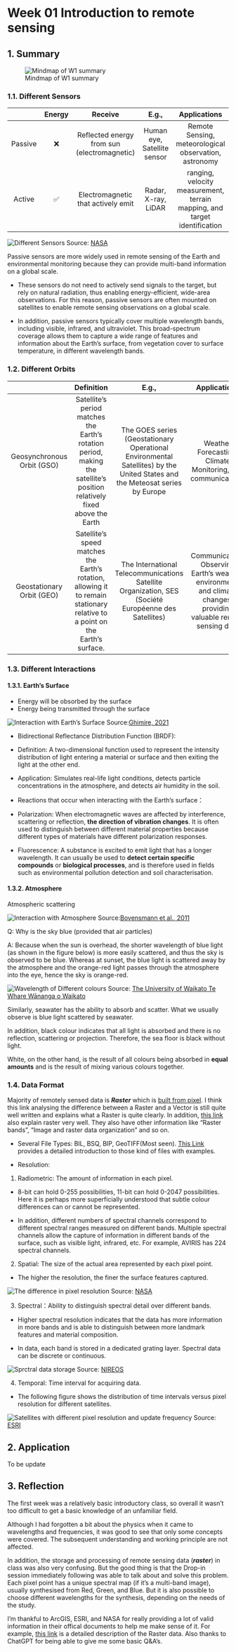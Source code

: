 # Week 01 Introduction to remote sensing {.unnumbered}

## 1. Summary

![Mindmap of W1 summary](img/Week1Mindmap.png)

### 1.1. Different Sensors

|         | Energy |                   Receive                   |            E.g.,            |                               Applications                                |
|:-------------:|:-------------:|:-------------:|:-------------:|:-------------:|
| Passive |   ❌   | Reflected energy from sun (electromagnetic) | Human eye, Satellite sensor |           Remote Sensing, meteorological observation, astronomy           |
| Active  |   ✅   |     Electromagnetic that actively emit      |     Radar, X-ray, LiDAR     | ranging, velocity measurement, terrain mapping, and target identification |

![Different Sensors](img/DifferentSensors.png)
Source: [NASA](https://www.earthdata.nasa.gov/learn/backgrounders/remote-sensing#resolution)

Passive sensors are more widely used in remote sensing of the Earth and environmental monitoring because they can provide multi-band information on a global scale.

-   These sensors do not need to actively send signals to the target, but rely on natural radiation, thus enabling energy-efficient, wide-area observations. For this reason, passive sensors are often mounted on satellites to enable remote sensing observations on a global scale.

-   In addition, passive sensors typically cover multiple wavelength bands, including visible, infrared, and ultraviolet. This broad-spectrum coverage allows them to capture a wide range of features and information about the Earth's surface, from vegetation cover to surface temperature, in different wavelength bands.

### 1.2. Different Orbits

|                            |                                                          Definition                                                          |                                                            E.g.,                                                            |                                                    Applications                                                    |
|:----------------:|:----------------:|:----------------:|:----------------:|
| Geosynchronous Orbit (GSO) |   Satellite's period matches the Earth's rotation period, making the satellite's position relatively fixed above the Earth   | The GOES series (Geostationary Operational Environmental Satellites) by the United States and the Meteosat series by Europe |                            Weather Forecasting, Climate Monitoring, and communications                             |
| Geostationary Orbit (GEO)  | Satellite's speed matches the Earth's rotation, allowing it to remain stationary relative to a point on the Earth's surface. |            The International Telecommunications Satellite Organization, SES (Société Européenne des Satellites)             | Communication, Observing Earth's weather, environment, and climate changes, providing valuable remote sensing data |

### 1.3. Different Interactions

#### 1.3.1. Earth's Surface

-   Energy will be obsorbed by the surface
-   Energy being transmitted through the surface

![Interaction with Earth's Surface](img/InteractionWithSurface.png) 
Source:[Ghimire, 2021](https://www.researchgate.net/publication/350978231_Remote_Sensing_and_Image_Analysis_in_Environmental_Studies/figures?lo=1)

-   Bidirectional Reflectance Distribution Function (BRDF):

-   Definition: A two-dimensional function used to represent the intensity distribution of light entering a material or surface and then exiting the light at the other end.

-   Application: Simulates real-life light conditions, detects particle concentrations in the atmosphere, and detects air humidity in the soil.

-   Reactions that occur when interacting with the Earth's surface：

-   Polarization: When electromagnetic waves are affected by interference, scattering or reflection, **the direction of vibration changes**. It is often used to distinguish between different material properties because different types of materials have different polarization responses.

-   Fluorescence: A substance is excited to emit light that has a longer wavelength. It can usually be used to **detect certain specific compounds** or **biological processes**, and is therefore used in fields such as environmental pollution detection and soil characterisation.

#### 1.3.2. Atmosphere

Atmospheric scattering

![Interaction with Atmosphere](img/InteractionWithAtmosphere.png) 
Source:[Bovensmann et al., 2011](https://wordpress71133.wordpress.com/the-light-energy-source-in-remote-sensing/)

Q: Why is the sky blue (provided that air particles)

A: Because when the sun is overhead, the shorter wavelength of blue light (as shown in the figure below) is more easily scattered, and thus the sky is observed to be blue. Whereas at sunset, the blue light is scattered away by the atmosphere and the orange-red light passes through the atmosphere into the eye, hence the sky is orange-red.

![Wavelength of Different colours](img/WavelengthOfColors.png) 
Source: [The University of Waikato Te Whare Wānanga o Waikato](https://www.sciencelearn.org.nz/resources/47-colours-of-light)

Similarly, seawater has the ability to absorb and scatter. What we usually observe is blue light scattered by seawater.

In addition, black colour indicates that all light is absorbed and there is no reflection, scattering or projection. Therefore, the sea floor is black without light.

White, on the other hand, is the result of all colours being absorbed in **equal amounts** and is the result of mixing various colours together.

### 1.4. Data Format

Majority of remotely sensed data is ***Raster*** which is [built from pixel](https://www.adobe.com/creativecloud/file-types/image/comparison/raster-vs-vector.html). I think this link analysing the difference between a Raster and a Vector is still quite well written and explains what a Raster is quite clearly. In addition, [this link](https://pro.arcgis.com/en/pro-app/3.1/help/data/imagery/introduction-to-raster-data.htm) also explain raster very well. They also have other information like "Raster bands", "Image and raster data organization" and so on.

-   Several File Types: BIL, BSQ, BIP, GeoTIFF(Most seen). [This Link](https://desktop.arcgis.com/en/arcmap/10.3/manage-data/raster-and-images/bil-bip-and-bsq-raster-files.htm) provides a detailed introduction to those kind of files with examples.

-   Resolution:

1. Radiometric: The amount of information in each pixel. 

- 8-bit can hold 0-255 possibilities, 11-bit can hold 0-2047 possibilities. Here it is perhaps more superficially understood that subtle colour differences can or cannot be represented. 

- In addition, different numbers of spectral channels correspond to different spectral ranges measured on different bands. Multiple spectral channels allow the capture of information in different bands of the surface, such as visible light, infrared, etc. For example, AVIRIS has 224 spectral channels.

2. Spatial: The size of the actual area represented by each pixel point.

- The higher the resolution, the finer the surface features captured.

![The difference in pixel resolution](img/SpatialResolution.png)
Source: [NASA](https://www.earthdata.nasa.gov/learn/backgrounders/remote-sensing#resolution)

3. Spectral：Ability to distinguish spectral detail over different bands.

- Higher spectral resolution indicates that the data has more information in more bands and is able to distinguish between more landmark features and material composition.

- In data, each band is stored in a dedicated grating layer. Spectral data can be discrete or continuous.

![Sprctral data storage](img/SpectralResoluton.png)
Source: [NIREOS](https://www.nireos.com/hyperspectral-imaging/)

4. Temporal: Time interval for acquiring data.

- The following figure shows the distribution of time intervals versus pixel resolution for different satellites.

![Satellites with different pixel resolution and update frequency](img/Temporal.png)
Source: [ESRI](https://www.esri.com/about/newsroom/arcuser/a-world-of-imagery-available-through-arcgis-online/)

## 2. Application

To be update

## 3. Reflection

The first week was a relatively basic introductory class, so overall it wasn't too difficult to get a basic knowledge of an unfamiliar field.

Although I had forgotten a bit about the physics when it came to wavelengths and frequencies, it was good to see that only some concepts were covered. The subsequent understanding and working principle are not affected.

In addition, the storage and processing of remote sensing data (**_raster_**) in class was also very confusing. But the good thing is that the Drop-in session immediately following was able to talk about and solve this problem. Each pixel point has a unique spectral map (if it's a multi-band image), usually synthesised from Red, Green, and Blue. But it is also possible to choose different wavelengths for the synthesis, depending on the needs of the study. 

I'm thankful to ArcGIS, ESRI, and NASA for really providing a lot of valid information in their offical documents to help me make sense of it. For example, [this link](https://desktop.arcgis.com/en/arcmap/latest/manage-data/raster-and-images/raster-bands.htm) is a detailed description of the Raster data. Also thanks to ChatGPT for being able to give me some basic Q&A's.
